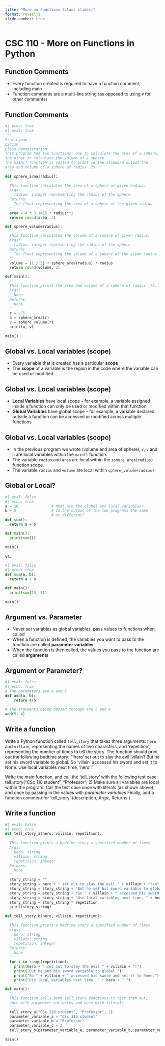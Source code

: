 ```yaml
---
title: "More on Functions (class slides)"
format: revealjs
slide-number: true
---
```


# CSC 110 - More on Functions in Python

## Function Comments

-   Every function created is required to have a function comment, including main
-   Function comments are a multi-line string (as opposed to using `#` for other comments)

## Function Comments

```python
#| echo: true
#| eval: true
'''
Prof Lynam
CSC110
Class Demonstration
This program has two functions: one to calculate the area of a sphere,
the other to calculate the volume of a sphere.
The main() function is called to print to the standard output the
area and volume of a sphere of radius .75
'''
def sphere_area(radius):
  '''
  This function calculates the area of a sphere of given radius.
  Args:
    radius: integer representing the radius of the sphere
  Returns:
    The float representing the area of a sphere of the given radius
  '''
  area = 4 * 3.1415 * radius**2
  return round(area, 2)

def sphere_volume(radius):
  '''
  This function calculates the volume of a sphere of given radius.
  Args:
    radius: integer representing the radius of the sphere
  Returns:
    The float representing the volume of a sphere of the given radius
  '''
  volume = (1 / 3) * sphere_area(radius) * radius
  return round(volume, 2)

def main():
  '''
  This function prints the area and volume of a sphere of radius .75.
  Args:
    None
  Returns:
    None
  '''
  r = .75
  a = sphere_area(r)
  v = sphere_volume(r)
  print(a, v)
  
main()
```

## Global vs. Local variables (scope)

-   Every variable that is created has a particular **scope**
-   The **scope** of a variable is the region in the code where the variable can be used or modified

## Global vs. Local variables (scope)

-   **Local Variables** have local scope -- for example, a variable assigned inside a function can only be used or modified within that function
-   **Global Variables** have global scope -- for example, a variable declared outside a function can be accessed or modified across multiple functions

## Global vs. Local variables (scope)

-   In the previous program we wrote (volume and area of sphere), `r`, `v` and `a` are local variables within the `main()` function.
-   The variable `radius` and `area` are local within the `sphere_area(radius)` function scope.
-   The variable `radius` and `volume` are local within `sphere_volume(radius)`

## Global or Local?

```python
#| eval: false
#| echo: true
a = 10               # What are the global and local variables?
b = 5                # Is the output of the two programs the same 
                     # or different?
def sum():
  return a + b

def main():
  print(sum())
  
main()
```

vs.

```python
#| eval: false
#| echo: true
def sum(a, b):
  return a + b

def main():
  print(sum(10, 5))
  
main()
```

## Argument vs. Parameter

-   Never set variables as global variables, pass values to functions when called
-   When a function is defined, the variables you want to pass to the function are called **parameter variables**
-   When the function is then called, the values you pass to the function are called **arguments**

## Argument or Parameter?

```python
#| eval: false
#| echo: true
# The parameters are a and b
def add(a, b):
    return a+b
  
# The arguments being passed through are 5 and 4
add(5, 4)
```


## Write a function

Write a Python function called `tell_story` that takes three arguments: `hero` and `villain`, representing the names of two characters, and 'repetition', representing the number of times to tell the story.
The function should print out the following bedtime story:
"'hero' set out to slay the evil 'villain'!
But he set his sword variable to global.
So 'villain' accessed his sword and set it to None.
Use local variables next time, 'hero'!"

Write the main function, and call the 'tell_story' with the following test case:
tell_story("CSc 110 student", "Professor", 2)
Make sure all variables are local within the program.
Call the test case once with literals (as shown above), and once by passing in the values with *parameter variables*
Finally, add a function comment for 'tell_story' (description, Args:, Returns:)


## Write a function

```python
#| eval: False
#| echo: true
def tell_story_a(hero, villain, repetition):
  '''
  This function prints a bedtime story a specified number of times
  Args:
    hero: string
    villain: string
    repetition: integer
  Returns:
    None
  '''
  story_string = ""
  story_string = hero + " set out to slay the evil " + villain + "!\n"
  story_string = story_string + "But he set his sword variable to global.\n"
  story_string = story_string + "So " + villain + " accessed his sword and set it to None.\n"
  story_string = story_string + "Use local variables next time, " + hero + "!\n"
  story_string = story_string * repetition
  print(story_string)
  
def tell_story_b(hero, villain, repetition):
  '''
  This function prints a bedtime story a specified number of times
  Args:
    hero: string
    villain: string
    repetition: integer
  Returns:
    None
  '''
  for i in range(repetition):
    print(hero + " set out to slay the evil " + villain + "!")
    print("But he set his sword variable to global.")
    print("So " + villain + " accessed his sword and set it to None.")
    print("Use local variables next time, " + hero + "!")

def main():
  '''
  This function calls both tell_story functions to test them out,
  once with parameter variables and once with literals
  '''
  tell_story_a("CSc 110 student", "Professor", 2)
  parameter_variable_a = "CSc 110 student"
  parameter_variable_b = "Professor"
  parameter_variable_c = 2
  tell_story_b(parameter_variable_a, parameter_variable_b, parameter_variable_c)
  
main()
```


